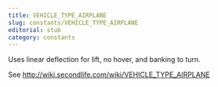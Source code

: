 ```yaml
---
title: VEHICLE_TYPE_AIRPLANE
slug: constants/VEHICLE_TYPE_AIRPLANE
editorial: stub
category: constants
---
```


<LSLConstant name="VEHICLE_TYPE_AIRPLANE"/>

Uses linear deflection for lift, no hover, and banking to turn.

See http://wiki.secondlife.com/wiki/VEHICLE_TYPE_AIRPLANE

